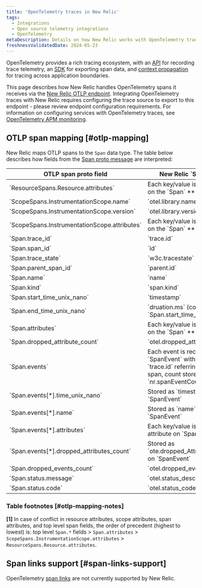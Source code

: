```yaml
---
title: 'OpenTelemetry traces in New Relic'
tags:
  - Integrations
  - Open source telemetry integrations
  - OpenTelemetry
metaDescription: Details on how New Relic works with OpenTelemetry traces
freshnessValidatedDate: 2024-05-23
---
```


OpenTelemetry provides a rich tracing ecosystem, with an [API](https://opentelemetry.io/docs/specs/otel/trace/api/) for recording trace telemetry, an [SDK](https://opentelemetry.io/docs/specs/otel/trace/sdk/) for exporting span data, and [context propagation](https://opentelemetry.io/docs/specs/otel/context/api-propagators/) for tracing across application boundaries.

This page describes how New Relic handles OpenTelemetry spans it receives via the [New Relic OTLP endpoint](/docs/more-integrations/open-source-telemetry-integrations/opentelemetry/best-practices/opentelemetry-otlp). Integrating OpenTelemetry traces with New Relic requires configuring the trace source to export to this endpoint - please review endpoint configuration requirements. For information on configuring services with OpenTelemetry traces,  see [OpenTelemetry APM monitoring](/docs/more-integrations/open-source-telemetry-integrations/opentelemetry/get-started/apm-monitoring/opentelemetry-apm-intro).

## OTLP span mapping [#otlp-mapping]

New Relic maps OTLP spans to the `Span` data type. The table below describes how fields from the [Span proto message](https://github.com/open-telemetry/opentelemetry-proto/blob/main/opentelemetry/proto/trace/v1/trace.proto) are interpreted:

<table>
  <thead>
    <tr>
      <th>OTLP span proto field</th>
      <th>New Relic `Span` field</th>
    </tr>
  </thead>
  <tbody>
    <tr>
      <td>`ResourceSpans.Resource.attributes`</td>
      <td>Each key/value is an attribute on the `Span` **[1]**</td>
    </tr>
    <tr>
      <td>`ScopeSpans.InstrumentationScope.name`</td>
      <td>`otel.library.name`</td>
    </tr>
    <tr>
      <td>`ScopeSpans.InstrumentationScope.version`</td>
      <td>`otel.library.version`</td>
    </tr>
    <tr>
      <td>`ScopeSpans.InstrumentationScope.attributes`</td>
      <td>Each key/value is an attribute on the `Span` **[1]**</td>
    </tr>
    <tr>
      <td>`Span.trace_id`</td>
      <td>`trace.id`</td>
    </tr>
    <tr>
      <td>`Span.span_id`</td>
      <td>`id`</td>
    </tr>
    <tr>
      <td>`Span.trace_state`</td>
      <td>`w3c.tracestate`</td>
    </tr>
    <tr>
      <td>`Span.parent_span_id`</td>
      <td>`parent.id`</td>
    </tr>
    <tr>
      <td>`Span.name`</td>
      <td>`name`</td>
    </tr>
    <tr>
      <td>`Span.kind`</td>
      <td>`span.kind`</td>
    </tr>
    <tr>
      <td>`Span.start_time_unix_nano`</td>
      <td>`timestamp`</td>
    </tr>
    <tr>
      <td>`Span.end_time_unix_nano`</td>
      <td>`druation.ms` (computed with `Span.start_time_unix_nano`</td>
    </tr>
    <tr>
      <td>`Span.attributes`</td>
      <td>Each key/value is an attribute on the `Span` **[1]**</td>
    </tr>
    <tr>
      <td>`Span.dropped_attribute_count`</td>
      <td>`otel.dropped_attributes_count`</td>
    </tr>
    <tr>
      <td>`Span.events`</td>
      <td>Each event is recorded as a `SpanEvent` with `span.id` / `trace.id` referring to source span, count stored as `nr.spanEventCount`</td>
    </tr>
    <tr>
      <td>`Span.events[*].time_unix_nano`</td>
      <td>Stored as `timestamp` on `SpanEvent`</td>
    </tr>
    <tr>
      <td>`Span.events[*].name`</td>
      <td>Stored as `name` on `SpanEvent`</td>
    </tr>
    <tr>
      <td>`Span.events[*].attributes`</td>
      <td>Each key/value is stored as an attribute on `SpanEvent`</td>
    </tr>
    <tr>
      <td>`Span.events[*].dropped_attributes_count`</td>
      <td>Stored as `ote.dropped_Attributes_count` on `SpanEvent`</td>
    </tr>
    <tr>
      <td>`Span.dropped_events_count`</td>
      <td>`otel.dropped_events_count`</td>
    </tr>
    <tr>
      <td>`Span.status.message`</td>
      <td>`otel.status_description`</td>
    </tr>
    <tr>
      <td>`Span.status.code`</td>
      <td>`otel.status_code`</td>
    </tr>
  </tbody>
</table>


### Table footnotes [#otlp-mapping-notes]

**[1]** In case of conflict in resource attributes, scope attributes, span attributes, and top level span fields, the order of precedent (highest to lowest) is: top level `Span.*` fields > `Span.attributes` > `ScopeSpans.InstrumentationScope.attributes` > `ResourceSpans.Resource.attributes`.

## Span links support [#span-links-support]

OpenTelemetry [span links](https://opentelemetry.io/docs/concepts/signals/traces/#span-links) are not currently supported by New Relic.

